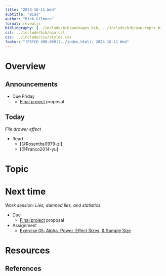 ```yaml
---
title: "2023-10-11 Wed"
subtitle: "Bias"
author: "Rick Gilmore"
format: revealjs
bibliography: [../include/bib/packages.bib, ../include/bib/psu-repro.bib]
csl: ../include/bib/apa.csl
css: ../include/css/styles.css
footer: "[PSYCH 490.009](../index.html): 2023-10-11 Wed"
---
```


# Overview

## Announcements

- [Due Friday]{.orange_due}
    - [Final project](exercises/final-project.qmd) proposal

## Today

*File drawer effect*

- Read
    - [@Rosenthal1979-zi]
    - [@Franco2014-yu]
    
# Topic

# Next time

*Work session: Lies, damned lies, and statistics*

- [Due]{.orange_due}
    - [Final project](exercises/final-project.qmd) proposal
- [Assignment]{.green_assigned}
    - [Exercise 05: Alpha, Power, Effect Sizes, & Sample Size](exercises/ex05-apes.qmd)

# Resources

## References